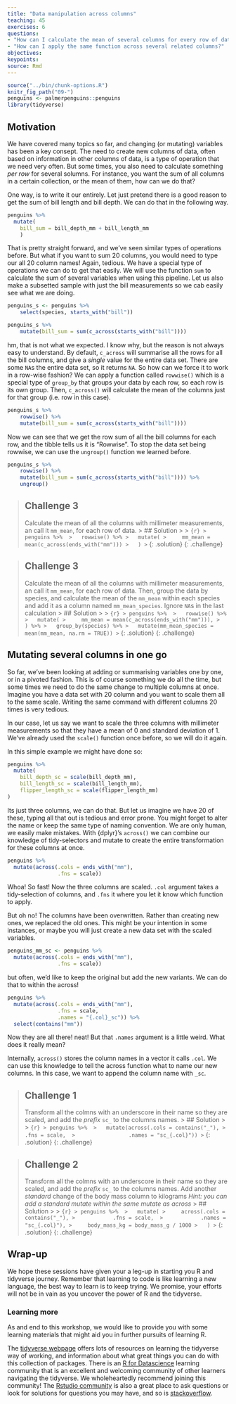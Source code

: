 ```yaml
---
title: "Data manipulation across columns"
teaching: 45
exercises: 6
questions:
- "How can I calculate the mean of several columns for every row of data?"
- "How can I apply the same function across several related columns?"
objectives:
keypoints:
source: Rmd
---
```


```r
source("../bin/chunk-options.R")
knitr_fig_path("09-")
penguins <- palmerpenguins::penguins
library(tidyverse)
```
## Motivation

We have covered many topics so far, and changing (or mutating) variables has been a key consept. 
The need to create new columns of data, often based on information in other columns of data, is a type of operation that we need very often.
But some times, you also need to calculate something _per row_ for several solumns. 
For instance, you want the sum of all columns in a certain collection, or the mean of them, how can we do that?

One way, is to write it our entirely.
Let just pretend there is a good reason to get the sum of bill length and bill depth. 
We can do that in the following way.

```r
penguins %>% 
  mutate(
    bill_sum = bill_depth_mm + bill_length_mm
    )
```

That is pretty straight forward, and we've seen similar types of operations before.
But what if you want to sum 20 columns, you would need to type our all 20 column names!
Again, tedious. 
We have a special type of operations we can do to get that easily. 
We will use the function `sum` to calculate the sum of several variables when using this pipeline.
Let us also make a subsetted sample with just the bill measurements so we cab easily see what we are doing.

```r
penguins_s <- penguins %>%
    select(species, starts_with("bill"))

penguins_s %>%
    mutate(bill_sum = sum(c_across(starts_with("bill"))))
```

hm, that is not what we expected.
I know why, but the reason is not always easy to understand. 
By default, `c_across` will summarise all the rows for all the bill columns, and give a _single_ value for the entire data set.
There are some `NA`s the entire data set, so it returns `NA`. 
So how can we force it to work in a row-wise fashion?
We can apply a function called `rowwise()` which is a special type of `group_by` that groups your data by each row, so each row is its own group.
Then, `c_across()` will calculate the mean of the columns just for that group (i.e. row in this case).

```r
penguins_s %>%
    rowwise() %>%
    mutate(bill_sum = sum(c_across(starts_with("bill"))))
```

Now we can see that we get the row sum of all the bill columns for each row, and the tibble tells us it is "Rowwise".
To stop the data set being rowwise, we can use the `ungroup()` function we learned before.

```r
penguins_s %>%
    rowwise() %>%
    mutate(bill_sum = sum(c_across(starts_with("bill")))) %>%
    ungroup()
```

> ## Challenge 3
> Calculate the mean of all the columns with millimeter measurements, an call it `mm_mean`, for each row of data.
> > ## Solution 
> >
> > ```{r}
> > penguins %>% 
> >   rowwise() %>%
> >   mutate(
> >     mm_mean = mean(c_across(ends_with("mm")))
> >   )
> > ```
> {: .solution}
{: .challenge}

> ## Challenge 3
> Calculate the mean of all the columns with millimeter measurements, an call it `mm_mean`, for each row of data.
> Then, group the data by species, and calculate the mean of the `mm_mean` within each species and add it as a column named `mm_mean_species`.
> Ignore `NA`s in the last calculation
> > ## Solution 
> >
> > ```{r}
> > penguins %>% 
> >   rowwise() %>%
> >   mutate(
> >     mm_mean = mean(c_across(ends_with("mm"))),
> >   ) %>%
> >   group_by(species) %>%
> >   mutate(mm_mean_species = mean(mm_mean, na.rm = TRUE))
> > ```
> {: .solution}
{: .challenge}


## Mutating several columns in one go

So far, we've been looking at adding or summarising variables one by one, or in a pivoted fashion.
This is of course something we do all the time, but some times we need to do the same change to multiple columns at once. 
Imagine you have a data set with 20 column and you want to scale them all to the same scale.
Writing the same command with different columns 20 times is very tedious. 

In our case, let us say we want to scale the three columns with millimeter measurements so that they have a mean of 0 and standard deviation of 1. 
We've already used the `scale()` function once before, so we will do it again.

In this simple example we might have done so:

```r
penguins %>% 
  mutate(
    bill_depth_sc = scale(bill_depth_mm),
    bill_length_sc = scale(bill_length_mm),
    flipper_length_sc = scale(flipper_length_mm)
)
```

Its just three columns, we can do that. 
But let us imagine we have 20 of these, typing all that out is tedious and error prone. 
You might forget to alter the name or keep the same type of naming convention. 
We are only human, we easily make mistakes.
With {dplyr}'s `across()` we can combine our knowledge of tidy-selectors and mutate to create the entire transformation for these columns at once.

```r
penguins %>% 
  mutate(across(.cols = ends_with("mm"), 
                .fns = scale))
```

Whoa! So fast!
Now the three columns are scaled. 
`.col` argument takes a tidy-selection of columns, and `.fns` it where you let it know which function to apply.

But oh no! The columns have been overwritten. Rather than creating new ones, we replaced the old ones.
This might be your intention in some instances, or maybe you will just create a new data set with the scaled variables. 

```r
penguins_mm_sc <- penguins %>% 
  mutate(across(.cols = ends_with("mm"),
                .fns = scale))
```

but often, we'd like to keep the original but add the new variants. We can do that to within the across!

```r
penguins %>% 
  mutate(across(.cols = ends_with("mm"),
                .fns = scale, 
                .names = "{.col}_sc")) %>% 
  select(contains("mm"))
```

Now they are all there! neat! But that `.names` argument is a little weird. What does it really mean?

Internally, `across()` stores the column names in a vector it calls `.col`.
We can use this knowledge to tell the across function what to name our new columns. 
In this case, we want to append the column name with `_sc`. 

> ## Challenge 1
> Transform all the colmns with an underscore in their name so they are scaled, and add the _prefix_ `sc_` to the columns names.
> > ## Solution 
> >
> > ```{r}
> > penguins %>% 
> >   mutate(across(.cols = contains("_"),
> >                 .fns = scale, 
> >                 .names = "sc_{.col}"))
> > ```
> {: .solution}
{: .challenge}

> ## Challenge 2
> Transform all the colmns with an underscore in their name so they are scaled, and add the _prefix_ `sc_` to the columns names. 
> Add another _standard_ change of the body mass column to kilograms
> _Hint: you can add a standard mutate within the same mutate as across_
> > ## Solution 
> >
> > ```{r}
> > penguins %>% 
> >   mutate(
> >     across(.cols = contains("_"),
> >            .fns = scale, 
> >            .names = "sc_{.col}"),
> >     body_mass_kg = body_mass_g / 1000
> >   )
> > ```
> {: .solution}
{: .challenge}


## Wrap-up

We hope these sessions have given your a leg-up in starting you R and tidyverse journey. 
Remember that learning to code is like learning a new language, the best way to learn is to keep trying. 
We promise, your efforts will not be in vain as you uncover the power of R and the tidyverse.

### Learning more
As and end to this workshop, we would like to provide you with some learning materials that might aid you in further pursuits of learning R. 

The [tidyverse webpage](https://www.tidyverse.org/) offers lots of resources on learning the tidyverse way of working, and information
about what great things you can do with this collection of packages. 
There is an [R for Datascience](https://www.rfordatasci.com/) learning community that is an excellent and 
welcoming community of other learners navigating the tidyverse. We wholeheartedly recommend joining this community!
The [Rstudio community](https://community.rstudio.com/) is also a great place to ask questions or 
look for solutions for questions you may have, and so is [stackoverflow](https://stackoverflow.com/).


